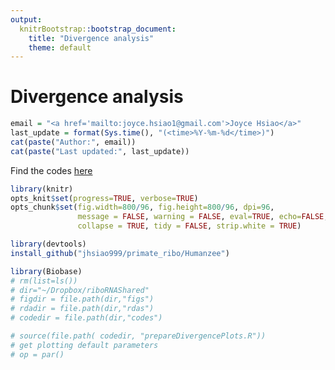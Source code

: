 ```yaml
---
output:
  knitrBootstrap::bootstrap_document:
    title: "Divergence analysis"
    theme: default
---
```



Divergence analysis
=========================

```r
email = "<a href='mailto:joyce.hsiao1@gmail.com'>Joyce Hsiao</a>"
last_update = format(Sys.time(), "(<time>%Y-%m-%d</time>)")
cat(paste("Author:", email))
cat(paste("Last updated:", last_update))
```

Find the codes [here](divergence.Rmd)


```r
library(knitr)
opts_knit$set(progress=TRUE, verbose=TRUE)
opts_chunk$set(fig.width=800/96, fig.height=800/96, dpi=96,
               message = FALSE, warning = FALSE, eval=TRUE, echo=FALSE,
               collapse = TRUE, tidy = FALSE, strip.white = TRUE)
```


```r
library(devtools)
install_github("jhsiao999/primate_ribo/Humanzee")

library(Biobase)
# rm(list=ls())
# dir="~/Dropbox/riboRNAShared"
# figdir = file.path(dir,"figs")
# rdadir = file.path(dir,"rdas")
# codedir = file.path(dir,"codes")

# source(file.path( codedir, "prepareDivergencePlots.R"))
# get plotting default parameters
# op = par()
```
